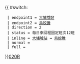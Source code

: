{{ #switch: {{{format|}}}
  | endpoint1 = [[大埔墟站巴士總站|大埔墟站]]
  | endpoint2 = [[烏蛟騰]]
  | direction = 2
  | status = 每日來回程固定班次12班
  | inline = [[大埔墟站巴士總站|大埔墟站]] ↔ [[烏蛟騰]]
  | normal =
  | full =
}}<noinclude>[[category:新界專線小巴路線模板|020R]]</noinclude>
